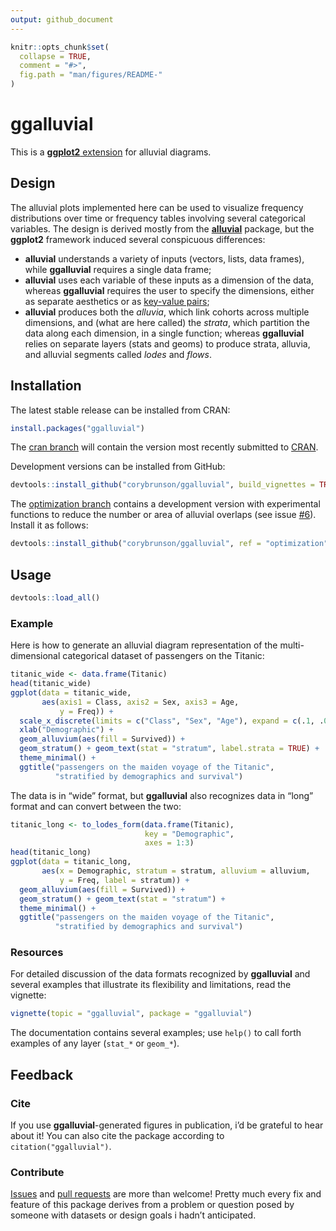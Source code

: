 ```yaml
---
output: github_document
---
```


<!-- README.md is generated from README.rmd. Please edit that file -->

```r
knitr::opts_chunk$set(
  collapse = TRUE,
  comment = "#>",
  fig.path = "man/figures/README-"
)
```

# ggalluvial

<!--
[![CRAN_Status_Badge](http://www.r-pkg.org/badges/version/ggalluvial)](https://cran.r-project.org/package=ggalluvial)
-->

This is a [**ggplot2** extension](http://www.ggplot2-exts.org/) for alluvial diagrams.

## Design

The alluvial plots implemented here can be used to visualize frequency distributions over time or frequency tables involving several categorical variables. The design is derived mostly from the [**alluvial**](https://github.com/mbojan/alluvial) package, but the **ggplot2** framework induced several conspicuous differences:

- **alluvial** understands a variety of inputs (vectors, lists, data frames), while **ggalluvial** requires a single data frame;
- **alluvial** uses each variable of these inputs as a dimension of the data, whereas **ggalluvial** requires the user to specify the dimensions, either as separate aesthetics or as [key-value pairs](http://tidyr.tidyverse.org/);
- **alluvial** produces both the *alluvia*, which link cohorts across multiple dimensions, and (what are here called) the *strata*, which partition the data along each dimension, in a single function; whereas **ggalluvial** relies on separate layers (stats and geoms) to produce strata, alluvia, and alluvial segments called *lodes* and *flows*.

## Installation

The latest stable release can be installed from CRAN:
```r
install.packages("ggalluvial")
```

The [cran branch](https://github.com/corybrunson/ggalluvial/tree/cran) will contain the version most recently submitted to [CRAN](https://cran.r-project.org/package=ggalluvial).

Development versions can be installed from GitHub:
```r
devtools::install_github("corybrunson/ggalluvial", build_vignettes = TRUE)
```
The
[optimization branch](https://github.com/corybrunson/ggalluvial/tree/optimization) contains a development version with experimental functions to reduce the number or area of alluvial overlaps (see issue [#6](https://github.com/corybrunson/ggalluvial/issues/6)). Install it as follows:
```r
devtools::install_github("corybrunson/ggalluvial", ref = "optimization")
```

## Usage

```r
devtools::load_all()
```

### Example

Here is how to generate an alluvial diagram representation of the multi-dimensional categorical dataset of passengers on the Titanic:

```r
titanic_wide <- data.frame(Titanic)
head(titanic_wide)
ggplot(data = titanic_wide,
       aes(axis1 = Class, axis2 = Sex, axis3 = Age,
           y = Freq)) +
  scale_x_discrete(limits = c("Class", "Sex", "Age"), expand = c(.1, .05)) +
  xlab("Demographic") +
  geom_alluvium(aes(fill = Survived)) +
  geom_stratum() + geom_text(stat = "stratum", label.strata = TRUE) +
  theme_minimal() +
  ggtitle("passengers on the maiden voyage of the Titanic",
          "stratified by demographics and survival")
```

The data is in "wide" format, but **ggalluvial** also recognizes data in "long" format and can convert between the two:

```r
titanic_long <- to_lodes_form(data.frame(Titanic),
                              key = "Demographic",
                              axes = 1:3)
head(titanic_long)
ggplot(data = titanic_long,
       aes(x = Demographic, stratum = stratum, alluvium = alluvium,
           y = Freq, label = stratum)) +
  geom_alluvium(aes(fill = Survived)) +
  geom_stratum() + geom_text(stat = "stratum") +
  theme_minimal() +
  ggtitle("passengers on the maiden voyage of the Titanic",
          "stratified by demographics and survival")
```

### Resources

For detailed discussion of the data formats recognized by **ggalluvial** and several examples that illustrate its flexibility and limitations, read the vignette:

```r
vignette(topic = "ggalluvial", package = "ggalluvial")
```

The documentation contains several examples; use `help()` to call forth examples of any layer (`stat_*` or `geom_*`).

## Feedback

### Cite

If you use **ggalluvial**-generated figures in publication, i'd be grateful to hear about it! You can also cite the package according to `citation("ggalluvial")`.

### Contribute

[Issues](https://github.com/corybrunson/ggalluvial/issues) and [pull requests](https://github.com/corybrunson/ggalluvial/pulls) are more than welcome! Pretty much every fix and feature of this package derives from a problem or question posed by someone with datasets or design goals i hadn't anticipated.
